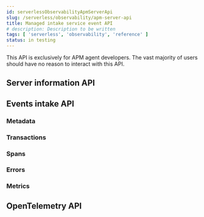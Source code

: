 ```yaml
---
id: serverlessObservabilityApmServerApi
slug: /serverless/observability/apm-server-api
title: Managed intake service event API
# description: Description to be written
tags: [ 'serverless', 'observability', 'reference' ]
status: in testing
---
```



<DocBadge template="technical preview" />

<DocCallOut color="warning" title="Warning">
  This API is exclusively for APM agent developers. The vast majority of users should have no reason to interact with this API.
</DocCallOut>

<Api />

## Server information API

<ApiInfo />

## Events intake API

<ApiEvents />

### Metadata

<ApiMetadata />

### Transactions

<ApiTransaction />

### Spans

<ApiSpan />

### Errors

<ApiError />

### Metrics

<ApiMetricset />

## OpenTelemetry API

<OtelAPI />


